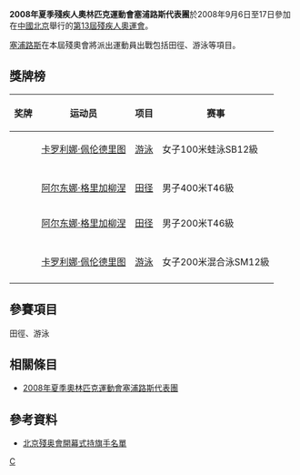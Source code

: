 {{Infobox Country Paralympics
|NPC= CYP
|games= 2008年夏季
|competitors=
|sports=
|flagbearer=
|gold=1
|silver=2
|bronze=1
|total=4
|rank=44
|officials=
}}

'''2008年夏季殘疾人奧林匹克運動會塞浦路斯代表團'''於2008年9月6日至17日參加在[[中國北京|中國北京]]舉行的[[2008年夏季殘奧會|第13屆殘疾人奧運會]]。

[[塞浦路斯|塞浦路斯]]在本屆殘奧會將派出運動員出戰包括田徑、游泳等項目。

== 獎牌榜 ==
{| class="wikitable sortable" style="font-size:88%"
|-bgcolor=#efefef
! 奖牌
! 运动员
! 项目
! 赛事
|-
| {{gold medal}} || [[卡罗利娜·佩伦德里图|卡罗利娜·佩伦德里图]] || [[2008年夏季殘奧會游泳比賽|游泳]] || 女子100米蛙泳SB12級
|-

|-
| {{silver medal}} || [[阿尔东娜·格里加柳涅|阿尔东娜·格里加柳涅]] || [[2008年夏季殘奧會田径比賽|田径]] || 男子400米T46級
|-
| {{silver medal}} || [[阿尔东娜·格里加柳涅|阿尔东娜·格里加柳涅]] || [[2008年夏季殘奧會田径比賽|田径]] || 男子200米T46級
|-

|-
| {{bronze medal}} || [[卡罗利娜·佩伦德里图|卡罗利娜·佩伦德里图]] || [[2008年夏季殘奧會游泳比賽|游泳]] || 女子200米混合泳SM12級
|-

|}

== 參賽項目 ==
田徑、游泳

== 相關條目 ==
*[[2008年夏季奧林匹克運動會塞浦路斯代表團|2008年夏季奧林匹克運動會塞浦路斯代表團]]

== 參考資料 ==
*[https://web.archive.org/web/20080909184931/http://www.paralympic.org/release/Main_Sections_Menu/News/Press_Releases/Flagbearers_List_Opening_Ceremony_Final_5_Sept1.pdf 北京殘奥會開幕式持旗手名單]

{{2008年夏季殘疾人奧林匹克運動會代表團}}

[[Category:2008年夏季殘疾人奧林匹克運動會代表團|C]]